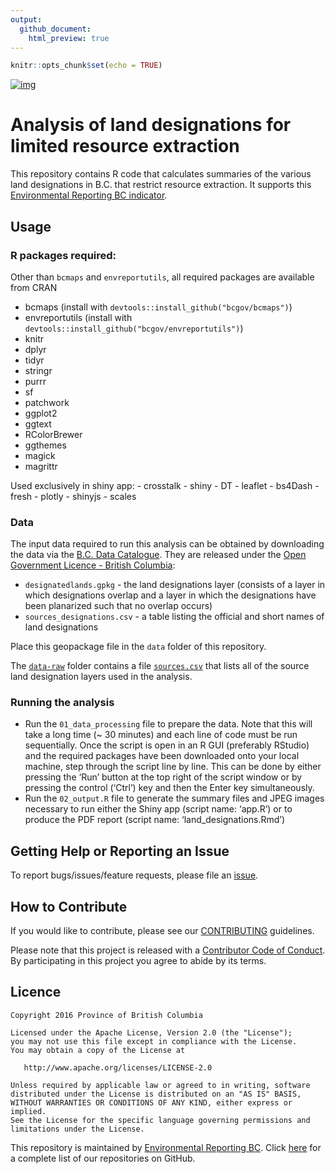 ```yaml
---
output:
  github_document:
    html_preview: true
---
```


<!-- README.md is generated from README.Rmd. Please edit that file -->


```r
knitr::opts_chunk$set(echo = TRUE)
```

[![img](https://img.shields.io/badge/Lifecycle-Stable-97ca00)](https://github.com/bcgov/repomountie/blob/master/doc/lifecycle-badges.md)

# Analysis of land designations for limited resource extraction

This repository contains R code that calculates summaries of the various land 
designations in B.C. that restrict resource extraction. It supports this 
[Environmental Reporting BC indicator](http://www.env.gov.bc.ca/soe/indicators/land/land-designations.html).

## Usage

### R packages required:

Other than `bcmaps` and `envreportutils`, all required packages are available from CRAN

- bcmaps (install with `devtools::install_github("bcgov/bcmaps")`)
- envreportutils (install with `devtools::install_github("bcgov/envreportutils")`)
- knitr
- dplyr
- tidyr
- stringr
- purrr
- sf
- patchwork
- ggplot2
- ggtext
- RColorBrewer
- ggthemes
- magick
- magrittr

Used exclusively in shiny app:
- crosstalk
- shiny
- DT
- leaflet
- bs4Dash
- fresh
- plotly
- shinyjs
- scales

### Data

The input data required to run this analysis can be obtained by downloading the data via the [B.C. Data Catalogue](https://catalogue.data.gov.bc.ca/dataset/3eedf0da-0c1d-4917-aff5-1eb8f59736bc). They are released under the [Open Government Licence - British Columbia](http://www2.gov.bc.ca/gov/content?id=A519A56BC2BF44E4A008B33FCF527F61):

- `designatedlands.gpkg` - the land designations layer (consists of a layer in which designations overlap and a layer in which the designations have been planarized such that no overlap occurs)
- `sources_designations.csv` - a table listing the official and short names of land designations

Place this geopackage file in the `data` folder of this repository.

The [`data-raw`](data-raw) folder contains a file [`sources.csv`](data-raw/sources.csv) that lists all of the source land designation layers used in the analysis.


### Running the analysis

- Run the `01_data_processing` file to prepare the data. Note that this will take a long time (~ 30 minutes) and each line of code must be run sequentially. Once the script is open in an R GUI (preferably RStudio) and the required packages have been downloaded onto your local machine, step through the script line by line. This can be done by either pressing the 'Run' button at the top right of the script window or by pressing the control ('Ctrl') key and then the Enter key simultaneously. 
- Run the `02_output.R` file to generate the summary files and JPEG images necessary to run either the Shiny app (script name: 'app.R') or to produce the PDF report (script name: 'land_designations.Rmd')

## Getting Help or Reporting an Issue

To report bugs/issues/feature requests, please file an [issue](https://github.com/bcgov-c/land-designations-indicator/issues/).

## How to Contribute

If you would like to contribute, please see our [CONTRIBUTING](CONTRIBUTING.md) guidelines.

Please note that this project is released with a [Contributor Code of Conduct](CODE_OF_CONDUCT.md). 
By participating in this project you agree to abide by its terms.

## Licence

    Copyright 2016 Province of British Columbia

    Licensed under the Apache License, Version 2.0 (the "License");
    you may not use this file except in compliance with the License.
    You may obtain a copy of the License at 

       http://www.apache.org/licenses/LICENSE-2.0

    Unless required by applicable law or agreed to in writing, software
    distributed under the License is distributed on an "AS IS" BASIS,
    WITHOUT WARRANTIES OR CONDITIONS OF ANY KIND, either express or implied.
    See the License for the specific language governing permissions and
    limitations under the License.
    
This repository is maintained by [Environmental Reporting BC](http://www2.gov.bc.ca/gov/content?id=FF80E0B985F245CEA62808414D78C41B). Click [here](https://github.com/bcgov/EnvReportBC) for a complete list of our repositories on GitHub.

